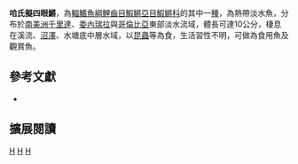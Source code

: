 {{Speciesbox 
| taxon = Anablepsoides hartii
| status = NE
| status_system = IUCN3.1
| authority =  [[Boulenger|Boulenger]], 1890
| synonyms = *''Haplochilus hartii,Keith, Nandrin & Le Bail, 2006''
*''Rivulus hartii,Boulenger, 1890''
*''Rivulus harti,Boulenger, 1890''
}}
'''哈氏擬四眼鱂'''，為[[輻鰭魚綱|輻鰭魚綱]][[鯉齒目|鯉齒目]][[鰕鱂亞目|鰕鱂亞目]][[鰕鱂科|鰕鱂科]]的其中一[[種|種]]，為熱帶淡水魚，分布於[[南美洲|南美洲]][[千里達|千里達]]、[[委內瑞拉|委內瑞拉]]與[[哥倫比亞|哥倫比亞]]東部淡水流域，體長可達10公分，棲息在溪流、[[沼澤|沼澤]]、水塘底中層水域，以[[昆蟲|昆蟲]]等為食，生活習性不明，可做為食用魚及觀賞魚。

== 參考文獻 ==
*{{FishBase_species|genus=Anablepsoides|species=hartii|year=2014|month=8}}

== 擴展閱讀 ==
{{refbegin}}
{{wikispecies-inline|Anablepsoides hartii|哈氏擬四眼鱂}}
{{refend}}
{{Taxonbar|from=Q13367489}}

[[Category:觀賞魚|H]]
[[Category:食用魚|H]]
[[Category:擬四眼鱂屬|H]]


{{魚類小作品}}